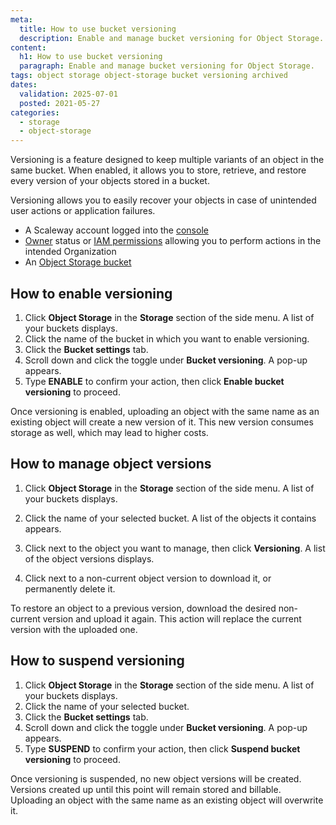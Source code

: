 ```yaml
---
meta:
  title: How to use bucket versioning
  description: Enable and manage bucket versioning for Object Storage.
content:
  h1: How to use bucket versioning
  paragraph: Enable and manage bucket versioning for Object Storage.
tags: object storage object-storage bucket versioning archived
dates:
  validation: 2025-07-01
  posted: 2021-05-27
categories:
  - storage
  - object-storage
---
```



Versioning is a feature designed to keep multiple variants of an object in the same bucket. When enabled, it allows you to store, retrieve, and restore every version of your objects stored in a bucket.

Versioning allows you to easily recover your objects in case of unintended user actions or application failures.

<Requirements />

- A Scaleway account logged into the [console](https://console.scaleway.com)
- [Owner](/iam/concepts/#owner) status or [IAM permissions](/iam/concepts/#permission) allowing you to perform actions in the intended Organization
- An [Object Storage bucket](/object-storage/how-to/create-a-bucket/)

## How to enable versioning

1. Click **Object Storage** in the **Storage** section of the side menu. A list of your buckets displays.
2. Click the name of the bucket in which you want to enable versioning.
3. Click the **Bucket settings** tab.
4. Scroll down and click the toggle <Icon name="toggle" /> under **Bucket versioning**. A pop-up appears.
5. Type **ENABLE** to confirm your action, then click **Enable bucket versioning** to proceed.

<Message type="note">
Once versioning is enabled, uploading an object with the same name as an existing object will create a new version of it. This new version consumes storage as well, which may lead to higher costs.
</Message>

## How to manage object versions

1. Click **Object Storage** in the **Storage** section of the side menu. A list of your buckets displays.
2. Click the name of your selected bucket. A list of the objects it contains appears.
3. Click <Icon name="more" /> next to the object you want to manage, then click **Versioning**. A list of the object versions displays.

4. Click <Icon name="more" /> next to a non-current object version to download it, or permanently delete it.

<Message type="note">
To restore an object to a previous version, download the desired non-current version and upload it again. This action will replace the current version with the uploaded one. 
</Message>

## How to suspend versioning

1. Click **Object Storage** in the **Storage** section of the side menu. A list of your buckets displays.
2. Click the name of your selected bucket.
3. Click the **Bucket settings** tab.
4. Scroll down and click the toggle <Icon name="toggle" /> under **Bucket versioning**. A pop-up appears.
5. Type **SUSPEND** to confirm your action, then click **Suspend bucket versioning** to proceed.

<Message type="important">
Once versioning is suspended, no new object versions will be created. Versions created up until this point will remain stored and billable. Uploading an object with the same name as an existing object will overwrite it.
</Message>
